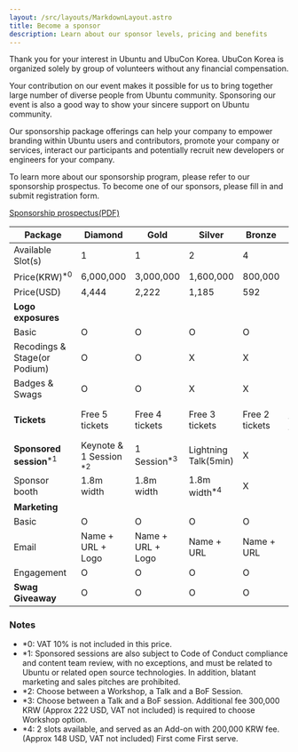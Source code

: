 ```yaml
---
layout: /src/layouts/MarkdownLayout.astro
title: Become a sponsor
description: Learn about our sponsor levels, pricing and benefits
---
```


Thank you for your interest in Ubuntu and UbuCon Korea. UbuCon Korea is organized solely by group of volunteers without any financial compensation.

Your contribution on our event makes it possible for us to bring together large number of diverse people from Ubuntu community. Sponsoring our event is also a good way to show your sincere support on Ubuntu community.

Our sponsorship package offerings can help your company to empower branding within Ubuntu users and contributors, promote your company or services, interact our participants and potentially recruit new developers or engineers for your company.

To learn more about our sponsorship program, please refer to our sponsorship prospectus. To become one of our sponsors, please fill in and submit registration form.

<div>
    <a className="p-button has-icon" target="_blank" href="/sponsorship-prospectus.pdf">Sponsorship prospectus(PDF)</a>
</div>

| **Package** | Diamond | Gold | Silver | Bronze | Supporter |
| --- | --- | --- | --- | --- | --- |
| Available Slot(s) | 1 | 1 | 2 | 4 | ∞ |
| Price(KRW)<sup>*0</sup> | 6,000,000 | 3,000,000 | 1,600,000 | 800,000 | 500,000 |
| Price(USD) | 4,444  | 2,222 | 1,185 | 592 | 370 |
| **Logo exposures** || |
| Basic | O | O | O | O | O |
| Recodings & Stage(or Podium) | O | O | X | X | X |
| Badges & Swags | O | O | X | X | X |
| **Tickets** | Free 5 tickets | Free 4 tickets | Free 3 tickets | Free 2 tickets | 10% off for 5 tickets |
| **Sponsored session**<sup>*1</sup> | Keynote & 1 Session <sup>*2</sup> | 1 Session<sup>*3</sup> | Lightning Talk(5min) | X | X |
| Sponsor booth | 1.8m width | 1.8m width | 1.8m width<sup>*4</sup> | X | X |
| **Marketing** || |
| Basic  | O | O | O | O | O |
| Email | Name + URL + Logo | Name + URL + Logo | Name + URL | Name + URL | Mention name only |
| Engagement | O | O | O | O | X |
| **Swag Giveaway** | O | O | O | O | O |

### Notes
- *0: VAT 10% is not included in this price.
- *1: Sponsored sessions are also subject to Code of Conduct compliance and content team review, with no exceptions, and must be related to Ubuntu or related open source technologies. In addition, blatant marketing and sales pitches are prohibited.
- *2: Choose between a Workshop, a Talk and a BoF Session. 
- *3: Choose between a Talk and a BoF session. Additional fee 300,000 KRW (Approx 222 USD, VAT not included) is required to choose Workshop option.
- *4: 2 slots available, and served as an Add-on with 200,000 KRW fee. (Approx 148 USD, VAT not included) First come First serve.

